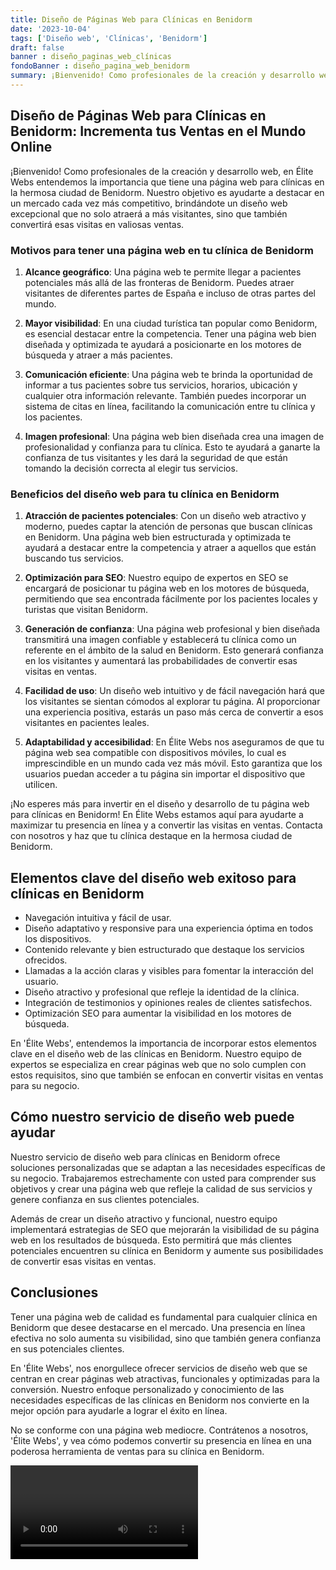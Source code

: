 ```yaml
---
title: Diseño de Páginas Web para Clínicas en Benidorm
date: '2023-10-04'
tags: ['Diseño web', 'Clínicas', 'Benidorm']
draft: false
banner : diseño_paginas_web_clínicas
fondoBanner : diseño_pagina_web_benidorm
summary: ¡Bienvenido! Como profesionales de la creación y desarrollo web, en Élite Webs entendemos la importancia que tiene una página web para clínicas en la hermosa ciudad de Benidorm. Nuestro objetivo es ayudarte a destacar en un mercado cada vez más competitivo, brindándote un diseño web excepcional que no solo atraerá a más visitantes, sino que también convertirá esas visitas en valiosas ventas.
---
```


## **Diseño de Páginas Web para Clínicas en Benidorm: Incrementa tus Ventas en el Mundo Online**

¡Bienvenido! Como profesionales de la creación y desarrollo web, en Élite Webs entendemos la importancia que tiene una página web para clínicas en la hermosa ciudad de Benidorm. Nuestro objetivo es ayudarte a destacar en un mercado cada vez más competitivo, brindándote un diseño web excepcional que no solo atraerá a más visitantes, sino que también convertirá esas visitas en valiosas ventas.

### **Motivos para tener una página web en tu clínica de Benidorm**

1. **Alcance geográfico**: Una página web te permite llegar a pacientes potenciales más allá de las fronteras de Benidorm. Puedes atraer visitantes de diferentes partes de España e incluso de otras partes del mundo.

2. **Mayor visibilidad**: En una ciudad turística tan popular como Benidorm, es esencial destacar entre la competencia. Tener una página web bien diseñada y optimizada te ayudará a posicionarte en los motores de búsqueda y atraer a más pacientes.

3. **Comunicación eficiente**: Una página web te brinda la oportunidad de informar a tus pacientes sobre tus servicios, horarios, ubicación y cualquier otra información relevante. También puedes incorporar un sistema de citas en línea, facilitando la comunicación entre tu clínica y los pacientes.

4. **Imagen profesional**: Una página web bien diseñada crea una imagen de profesionalidad y confianza para tu clínica. Esto te ayudará a ganarte la confianza de tus visitantes y les dará la seguridad de que están tomando la decisión correcta al elegir tus servicios.

### **Beneficios del diseño web para tu clínica en Benidorm**

1. **Atracción de pacientes potenciales**: Con un diseño web atractivo y moderno, puedes captar la atención de personas que buscan clínicas en Benidorm. Una página web bien estructurada y optimizada te ayudará a destacar entre la competencia y atraer a aquellos que están buscando tus servicios.

2. **Optimización para SEO**: Nuestro equipo de expertos en SEO se encargará de posicionar tu página web en los motores de búsqueda, permitiendo que sea encontrada fácilmente por los pacientes locales y turistas que visitan Benidorm.

3. **Generación de confianza**: Una página web profesional y bien diseñada transmitirá una imagen confiable y establecerá tu clínica como un referente en el ámbito de la salud en Benidorm. Esto generará confianza en los visitantes y aumentará las probabilidades de convertir esas visitas en ventas.

4. **Facilidad de uso**: Un diseño web intuitivo y de fácil navegación hará que los visitantes se sientan cómodos al explorar tu página. Al proporcionar una experiencia positiva, estarás un paso más cerca de convertir a esos visitantes en pacientes leales.

5. **Adaptabilidad y accesibilidad**: En Élite Webs nos aseguramos de que tu página web sea compatible con dispositivos móviles, lo cual es imprescindible en un mundo cada vez más móvil. Esto garantiza que los usuarios puedan acceder a tu página sin importar el dispositivo que utilicen.

¡No esperes más para invertir en el diseño y desarrollo de tu página web para clínicas en Benidorm! En Élite Webs estamos aquí para ayudarte a maximizar tu presencia en línea y a convertir las visitas en ventas. Contacta con nosotros y haz que tu clínica destaque en la hermosa ciudad de Benidorm.

<GifSeo />

<Cta />

## Elementos clave del diseño web exitoso para clínicas en Benidorm

- Navegación intuitiva y fácil de usar.
- Diseño adaptativo y responsive para una experiencia óptima en todos los dispositivos.
- Contenido relevante y bien estructurado que destaque los servicios ofrecidos.
- Llamadas a la acción claras y visibles para fomentar la interacción del usuario.
- Diseño atractivo y profesional que refleje la identidad de la clínica.
- Integración de testimonios y opiniones reales de clientes satisfechos.
- Optimización SEO para aumentar la visibilidad en los motores de búsqueda.

En 'Élite Webs', entendemos la importancia de incorporar estos elementos clave en el diseño web de las clínicas en Benidorm. Nuestro equipo de expertos se especializa en crear páginas web que no solo cumplen con estos requisitos, sino que también se enfocan en convertir visitas en ventas para su negocio.

## Cómo nuestro servicio de diseño web puede ayudar

Nuestro servicio de diseño web para clínicas en Benidorm ofrece soluciones personalizadas que se adaptan a las necesidades específicas de su negocio. Trabajaremos estrechamente con usted para comprender sus objetivos y crear una página web que refleje la calidad de sus servicios y genere confianza en sus clientes potenciales.

Además de crear un diseño atractivo y funcional, nuestro equipo implementará estrategias de SEO que mejorarán la visibilidad de su página web en los resultados de búsqueda. Esto permitirá que más clientes potenciales encuentren su clínica en Benidorm y aumente sus posibilidades de convertir esas visitas en ventas.

## Conclusiones

Tener una página web de calidad es fundamental para cualquier clínica en Benidorm que desee destacarse en el mercado. Una presencia en línea efectiva no solo aumenta su visibilidad, sino que también genera confianza en sus potenciales clientes.

En 'Élite Webs', nos enorgullece ofrecer servicios de diseño web que se centran en crear páginas web atractivas, funcionales y optimizadas para la conversión. Nuestro enfoque personalizado y conocimiento de las necesidades específicas de las clínicas en Benidorm nos convierte en la mejor opción para ayudarle a lograr el éxito en línea.

No se conforme con una página web mediocre. Contrátenos a nosotros, 'Élite Webs', y vea cómo podemos convertir su presencia en línea en una poderosa herramienta de ventas para su clínica en Benidorm.

<Video />

<CtaBot job='Clínicas' city='Benidorm'/>

<Gmaps query='Benidorm+españa+maps' />